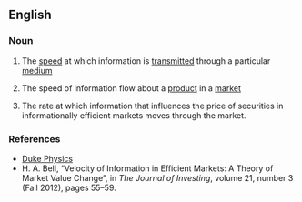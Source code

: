 ==English==

===Noun===
{{en-noun|-}}

# {{lb|en|physics}} The [[speed]] at which information is [[transmitted]] through a particular [[medium]]
# {{lb|en|marketing}} The speed of information flow about a [[product]] in a [[market]]
# {{lb|en|finance}} The rate at which information that influences the price of securities in informationally efficient markets moves through the market.

===References===
* [http://www.phy.duke.edu/research/photon/qelectron/proj/infv/infv_intro.ptml Duke Physics]
* H. A. Bell, “Velocity of Information in Efficient Markets: A Theory of Market Value Change”, in ''The Journal of Investing'', volume 21, number 3 (Fall 2012), pages 55–59.